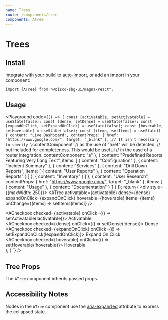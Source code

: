```yaml
---
name: Trees
route: /components/tree
components: ATree
---
```


# Trees

## Install

Integrate with your build to [auto-import](/#integrating), or add an import in your component:

```
import {ATree} from "@cisco-sbg-ui/magna-react";
```

## Usage

<Playground
  code={`() => {
  const [activatable, setActivatable] = useState(false);
  const [dense, setDense] = useState(false);
  const [expandOnClick, setExpandOnClick] = useState(false);
  const [hoverable, setHoverable] = useState(false);
  const [items, setItems] = useState([
    {
      content: "Live Dashboard",
      contentProps: {
        href: "https://www.google.com/",
        target: "_blank"
      },
      // It isn't necessary to specify \`contentComponent\`
      // as the use of "href" will be detected,
      // but included for completeness. This would be useful
      // in the case of a router integration.
      contentComponent: "a"
    },
    {
      content: "Predefined Reports Featuring Very Long Text",
      items: [
        {
          content: "Configuration"
        },
        {
          content: "Incident Summary"
        },
        {
          content: "Services"
        },
        {
          content: "Drill Down Reports",
          items: [
            {
              content: "User Reports"
            },
            {
              content: "Operation Reports"
            }
          ]
        },
        {
          content: "Inventory"
        }
      ]
    },
    {
      content: "User Research",
      contentProps: {
        href: "https://www.google.com/",
        target: "_blank"
      },
      items: [
        {
          content: "Usage"
        },
        {
          content: "Documentation"
        }
      ]
    }
  ]);
  return (
    <div style={{maxWidth: 250}}>
      <ATree
        activatable={activatable}
        dense={dense}
        expandOnClick={expandOnClick}
        hoverable={hoverable}
        items={items}
        onChange={(items) => setItems(items)}
      />
      <ADivider />
      <div>
        <ACheckbox
          checked={activatable}
          onClick={() => setActivatable(!activatable)}>
          Activatable
        </ACheckbox>
      </div>
      <div>
        <ACheckbox checked={dense} onClick={() => setDense(!dense)}>
          Dense
        </ACheckbox>
      </div>
      <div>
        <ACheckbox
          checked={expandOnClick}
          onClick={() => setExpandOnClick(!expandOnClick)}>
          Expand On Click
        </ACheckbox>
      </div>
      <div>
        <ACheckbox
          checked={hoverable}
          onClick={() => setHoverable(!hoverable)}>
          Hoverable
        </ACheckbox>
      </div>
    </div>
  );
}
`}
/>

## Tree Props

The `ATree` component inherits passed props.

<Props of="ATree" />

## Accessibility Notes

Nodes in the `ATree` component use the [aria-expanded](https://www.w3.org/TR/wai-aria/#aria-expanded) attribute to express the collapsed state.
